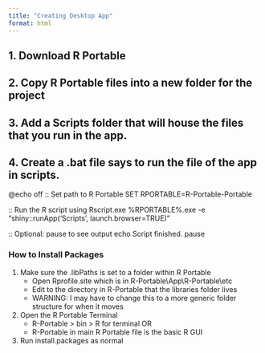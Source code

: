 ```yaml
---
title: "Creating Desktop App"
format: html
---
```


## 1. Download R Portable

## 2. Copy R Portable files into a new folder for the project

## 3. Add a Scripts folder that will house the files that you run in the app.

## 4. Create a .bat file says to run the file of the app in scripts.

@echo off :: Set path to R Portable SET RPORTABLE=R-Portable\App\R-Portable

:: Run the R script using Rscript.exe %RPORTABLE%\bin\Rscript.exe -e "shiny::runApp('Scripts', launch.browser=TRUE)"

:: Optional: pause to see output echo Script finished. pause

### How to Install Packages

1.  Make sure the .libPaths is set to a folder within R Portable
    -   Open Rprofile.site which is in R-Portable\\App\\R-Portable\\etc
    -   Edit to the directory in R-Portable that the libraries folder lives
    -   WARNING: I may have to change this to a more generic folder structure for when it moves
2.  Open the R Portable Terminal
    -   R-Portable \> bin \> R for terminal OR
    -   R-Portable in main R Portable file is the basic R GUI
3.  Run install.packages as normal
